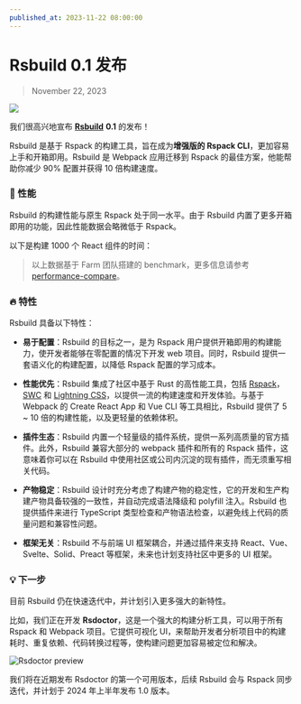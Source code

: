 ```yaml
---
published_at: 2023-11-22 08:00:00
---
```


# Rsbuild 0.1 发布

> November 22, 2023

![](https://assets.rspack.dev/rsbuild/rsbuild-banner-v0-1.png)

我们很高兴地宣布 **[Rsbuild](https://github.com/web-infra-dev/rsbuild)** **0.1** 的发布！

Rsbuild 是基于 Rspack 的构建工具，旨在成为**增强版的 Rspack CLI**，更加容易上手和开箱即用。Rsbuild 是 Webpack 应用迁移到 Rspack 的最佳方案，他能帮助你减少 90% 配置并获得 10 倍构建速度。

### 🚀 性能

Rsbuild 的构建性能与原生 Rspack 处于同一水平。由于 Rsbuild 内置了更多开箱即用的功能，因此性能数据会略微低于 Rspack。

以下是构建 1000 个 React 组件的时间：


<BenchmarkGraph />

> 以上数据基于 Farm 团队搭建的 benchmark，更多信息请参考 [performance-compare](https://github.com/rspack-contrib/performance-compare)。

### 🔥 特性

Rsbuild 具备以下特性：

- **易于配置**：Rsbuild 的目标之一，是为 Rspack 用户提供开箱即用的构建能力，使开发者能够在零配置的情况下开发 web 项目。同时，Rsbuild 提供一套语义化的构建配置，以降低 Rspack 配置的学习成本。

- **性能优先**：Rsbuild 集成了社区中基于 Rust 的高性能工具，包括 [Rspack](https://github.com/web-infra-dev/rspack)，[SWC](https://swc.rs/) 和 [Lightning CSS](https://lightningcss.dev/)，以提供一流的构建速度和开发体验。与基于 Webpack 的 Create React App 和 Vue CLI 等工具相比，Rsbuild 提供了 5 ~ 10 倍的构建性能，以及更轻量的依赖体积。

- **插件生态**：Rsbuild 内置一个轻量级的插件系统，提供一系列高质量的官方插件。此外，Rsbuild 兼容大部分的 webpack 插件和所有的 Rspack 插件，这意味着你可以在 Rsbuild 中使用社区或公司内沉淀的现有插件，而无须重写相关代码。

- **产物稳定**：Rsbuild 设计时充分考虑了构建产物的稳定性，它的开发和生产构建产物具备较强的一致性，并自动完成语法降级和 polyfill 注入。Rsbuild 也提供插件来进行 TypeScript 类型检查和产物语法检查，以避免线上代码的质量问题和兼容性问题。

- **框架无关**：Rsbuild 不与前端 UI 框架耦合，并通过插件来支持 React、Vue、Svelte、Solid、Preact 等框架，未来也计划支持社区中更多的 UI 框架。

### 💡 下一步

目前 Rsbuild 仍在快速迭代中，并计划引入更多强大的新特性。

比如，我们正在开发 **Rsdoctor**，这是一个强大的构建分析工具，可以用于所有 Rspack 和 Webpack 项目。它提供可视化 UI，来帮助开发者分析项目中的构建耗时、重复依赖、代码转换过程等，使构建问题更加容易被定位和解决。

![Rsdoctor preview](https://assets.rspack.dev/rsbuild/assets/rsdoctor-preview.jpg)

我们将在近期发布 Rsdoctor 的第一个可用版本，后续 Rsbuild 会与 Rspack 同步迭代，并计划于 2024 年上半年发布 1.0 版本。
